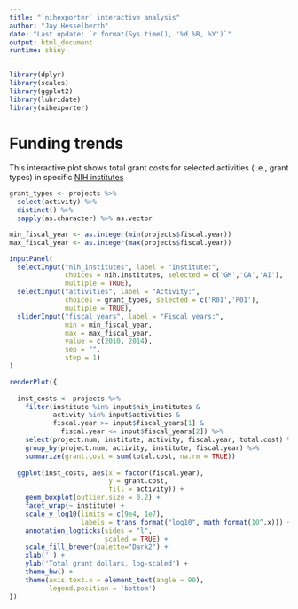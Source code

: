 ```yaml
---
title: "`nihexporter` interactive analysis"
author: "Jay Hesselberth"
date: "Last update: `r format(Sys.time(), '%d %B, %Y')`"
output: html_document
runtime: shiny
---
```


```r
library(dplyr)
library(scales)
library(ggplot2)
library(lubridate)
library(nihexporter)
```

# Funding trends

This interactive plot shows total grant costs for selected activities (i.e., grant types) in specific [NIH institutes](http://grants.nih.gov/grants/acronym_list.htm)

```r
grant_types <- projects %>%
  select(activity) %>%
  distinct() %>%
  sapply(as.character) %>% as.vector

min_fiscal_year <- as.integer(min(projects$fiscal.year))
max_fiscal_year <- as.integer(max(projects$fiscal.year))

inputPanel(
  selectInput("nih_institutes", label = "Institute:",
              choices = nih.institutes, selected = c('GM','CA','AI'), 
              multiple = TRUE),
  selectInput("activities", label = "Activity:",
              choices = grant_types, selected = c('R01','P01'),
              multiple = TRUE),
  sliderInput("fiscal_years", label = "Fiscal years:",
              min = min_fiscal_year,
              max = max_fiscal_year,
              value = c(2010, 2014),
              sep = "",
              step = 1)
)

renderPlot({
  
  inst_costs <- projects %>%
    filter(institute %in% input$nih_institutes &
           activity %in% input$activities &
           fiscal.year >= input$fiscal_years[1] &
             fiscal.year <= input$fiscal_years[2]) %>%
    select(project.num, institute, activity, fiscal.year, total.cost) %>%
    group_by(project.num, activity, institute, fiscal.year) %>%
    summarize(grant.cost = sum(total.cost, na.rm = TRUE))
  
  ggplot(inst_costs, aes(x = factor(fiscal.year),
                         y = grant.cost, 
                         fill = activity)) +
    geom_boxplot(outlier.size = 0.2) + 
    facet_wrap(~ institute) + 
    scale_y_log10(limits = c(9e4, 1e7),
                  labels = trans_format("log10", math_format(10^.x))) + 
    annotation_logticks(sides = "l",
                        scaled = TRUE) +
    scale_fill_brewer(palette="Dark2") +
    xlab('') +
    ylab('Total grant dollars, log-scaled') +
    theme_bw() +
    theme(axis.text.x = element_text(angle = 90),
          legend.position = 'bottom')
})
```



